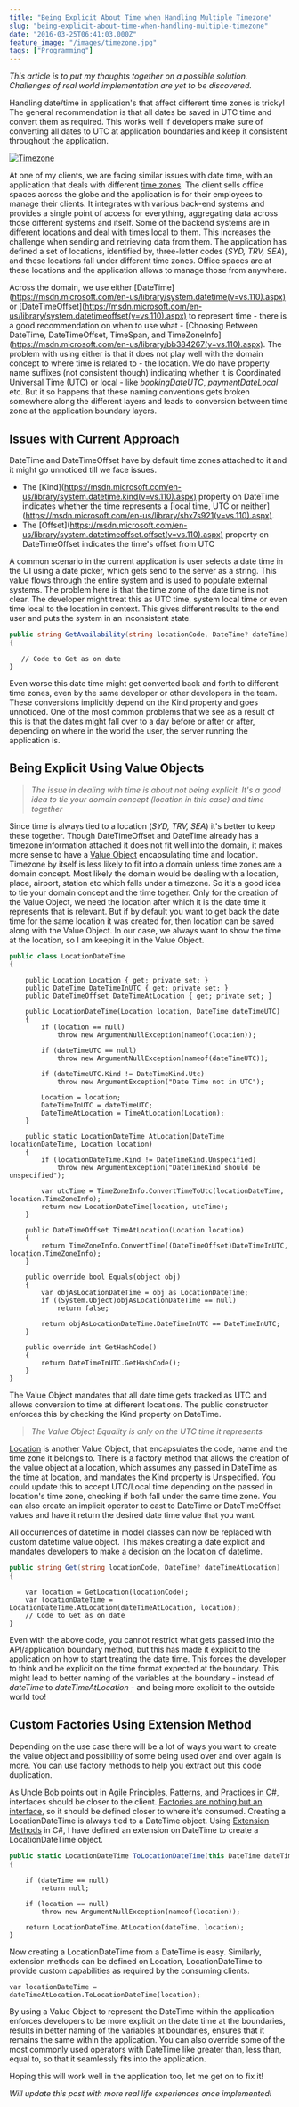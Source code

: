 ```yaml
---
title: "Being Explicit About Time when Handling Multiple Timezone"
slug: "being-explicit-about-time-when-handling-multiple-timezone"
date: "2016-03-25T06:41:03.000Z"
feature_image: "/images/timezone.jpg"
tags: ["Programming"]
---
```


_This article is to put my thoughts together on a possible solution. Challenges of real world implementation are yet to be discovered._

Handling date/time in application's that affect different time zones is tricky! The general recommendation is that all dates be saved in UTC time and convert them as required. This works well if developers make sure of converting all dates to UTC at application boundaries and keep it consistent throughout the application.

[![Timezone](/images/timezone.jpg)](https://unsplash.com/photos/yBzrPGLjMQw)

At one of my clients, we are facing similar issues with date time, with an application that deals with different [time zones](https://en.wikipedia.org/wiki/Time_zone). The client sells office spaces across the globe and the application is for their employees to manage their clients. It integrates with various back-end systems and provides a single point of access for everything, aggregating data across those different systems and itself. Some of the backend systems are in different locations and deal with times local to them. This increases the challenge when sending and retrieving data from them. The application has defined a set of locations, identified by, three-letter codes (_SYD, TRV, SEA_), and these locations fall under different time zones. Office spaces are at these locations and the application allows to manage those from anywhere.

Across the domain, we use either \[DateTime\](https://msdn.microsoft.com/en-us/library/system.datetime(v=vs.110).aspx) or \[DateTimeOffset\](https://msdn.microsoft.com/en-us/library/system.datetimeoffset(v=vs.110).aspx) to represent time - there is a good recommendation on when to use what - \[Choosing Between DateTime, DateTimeOffset, TimeSpan, and TimeZoneInfo\](https://msdn.microsoft.com/en-us/library/bb384267(v=vs.110).aspx). The problem with using either is that it does not play well with the domain concept to where time is related to - the location. We do have property name suffixes (not consistent though) indicating whether it is Coordinated Universal Time (UTC) or local - like _bookingDateUTC_, _paymentDateLocal_ etc. But it so happens that these naming conventions gets broken somewhere along the different layers and leads to conversion between time zone at the application boundary layers.

Issues with Current Approach
----------------------------

DateTime and DateTimeOffset have by default time zones attached to it and it might go unnoticed till we face issues.

*   The \[Kind\](https://msdn.microsoft.com/en-us/library/system.datetime.kind(v=vs.110).aspx) property on DateTime indicates whether the time represents a \[local time, UTC or neither\](https://msdn.microsoft.com/en-us/library/shx7s921(v=vs.110).aspx).
*   The \[Offset\](https://msdn.microsoft.com/en-us/library/system.datetimeoffset.offset(v=vs.110).aspx) property on DateTimeOffset indicates the time's offset from UTC

A common scenario in the current application is user selects a date time in the UI using a date picker, which gets send to the server as a string. This value flows through the entire system and is used to populate external systems. The problem here is that the time zone of the date time is not clear. The developer might treat this as UTC time, system local time or even time local to the location in context. This gives different results to the end user and puts the system in an inconsistent state.

```csharp
public string GetAvailability(string locationCode, DateTime? dateTime)
{
```
       // Code to Get as on date
    }
    

Even worse this date time might get converted back and forth to different time zones, even by the same developer or other developers in the team. These conversions implicitly depend on the Kind property and goes unnoticed. One of the most common problems that we see as a result of this is that the dates might fall over to a day before or after or after, depending on where in the world the user, the server running the application is.

Being Explicit Using Value Objects
----------------------------------

> _The issue in dealing with time is about not being explicit. It's a good idea to tie your domain concept (location in this case) and time together_

Since time is always tied to a location (_SYD, TRV, SEA_) it's better to keep these together. Though DateTimeOffset and DateTime already has a timezone information attached it does not fit well into the domain, it makes more sense to have a [Value Object](/posts/thinking-beyond-primitive-values-value-objects/) encapsulating time and location. Timezone by itself is less likely to fit into a domain unless time zones are a domain concept. Most likely the domain would be dealing with a location, place, airport, station etc which falls under a timezone. So it's a good idea to tie your domain concept and the time together. Only for the creation of the Value Object, we need the location after which it is the date time it represents that is relevant. But if by default you want to get back the date time for the same location it was created for, then location can be saved along with the Value Object. In our case, we always want to show the time at the location, so I am keeping it in the Value Object.

```csharp
public class LocationDateTime
{
```
        public Location Location { get; private set; }
        public DateTime DateTimeInUTC { get; private set; }
        public DateTimeOffset DateTimeAtLocation { get; private set; }
    
        public LocationDateTime(Location location, DateTime dateTimeUTC)
        {
            if (location == null)
                throw new ArgumentNullException(nameof(location));
    
            if (dateTimeUTC == null)
                throw new ArgumentNullException(nameof(dateTimeUTC));
    
            if (dateTimeUTC.Kind != DateTimeKind.Utc)
                throw new ArgumentException("Date Time not in UTC");
    
            Location = location;
            DateTimeInUTC = dateTimeUTC;
            DateTimeAtLocation = TimeAtLocation(Location);
        }
    
        public static LocationDateTime AtLocation(DateTime locationDateTime, Location location)
        {
            if (locationDateTime.Kind != DateTimeKind.Unspecified)
                throw new ArgumentException("DateTimeKind should be unspecified");
    
            var utcTime = TimeZoneInfo.ConvertTimeToUtc(locationDateTime, location.TimeZoneInfo);
            return new LocationDateTime(location, utcTime);
        }
    
        public DateTimeOffset TimeAtLocation(Location location)
        {
            return TimeZoneInfo.ConvertTime((DateTimeOffset)DateTimeInUTC, location.TimeZoneInfo);
        }
    
        public override bool Equals(object obj)
        {
            var objAsLocationDateTime = obj as LocationDateTime;
            if ((System.Object)objAsLocationDateTime == null)
                return false;
    
            return objAsLocationDateTime.DateTimeInUTC == DateTimeInUTC;
        }
    
        public override int GetHashCode()
        {
            return DateTimeInUTC.GetHashCode();
        }
    }
    

The Value Object mandates that all date time gets tracked as UTC and allows conversion to time at different locations. The public constructor enforces this by checking the Kind property on DateTime.

> _The Value Object Equality is only on the UTC time it represents_

[Location](https://github.com/rahulpnath/Blog/blob/master/ExplicitAboutDateTime/ExplicitAboutDateTime/Location.cs) is another Value Object, that encapsulates the code, name and the time zone it belongs to. There is a factory method that allows the creation of the value object at a location, which assumes any passed in DateTime as the time at location, and mandates the Kind property is Unspecified. You could update this to accept UTC/Local time depending on the passed in location's time zone, checking if both fall under the same time zone. You can also create an implicit operator to cast to DateTime or DateTimeOffset values and have it return the desired date time value that you want.

All occurrences of datetime in model classes can now be replaced with custom datetime value object. This makes creating a date explicit and mandates developers to make a decision on the location of datetime.

```csharp
public string Get(string locationCode, DateTime? dateTimeAtLocation)
{
```
        var location = GetLocation(locationCode);
        var locationDateTime = LocationDateTime.AtLocation(dateTimeAtLocation, location);
        // Code to Get as on date
    }
    

Even with the above code, you cannot restrict what gets passed into the API/application boundary method, but this has made it explicit to the application on how to start treating the date time. This forces the developer to think and be explicit on the time format expected at the boundary. This might lead to better naming of the variables at the boundary - instead of _dateTime_ to _dateTimeAtLocation_ - and being more explicit to the outside world too!

Custom Factories Using Extension Method
---------------------------------------

Depending on the use case there will be a lot of ways you want to create the value object and possibility of some being used over and over again is more. You can use factory methods to help you extract out this code duplication.

As [Uncle Bob](https://twitter.com/unclebobmartin) points out in [Agile Principles, Patterns, and Practices in C#](http://www.amazon.in/gp/product/0131857258/ref=as_li_tl?ie=UTF8&camp=3626&creative=24822&creativeASIN=0131857258&linkCode=as2&tag=rahulpnath-21&linkId=VVMXRINDZWYFRWP4), interfaces should be closer to the client. [Factories are nothing but an interface](http://blog.ploeh.dk/2014/12/24/placement-of-abstract-factories/), so it should be defined closer to where it's consumed. Creating a LocationDateTime is always tied to a DateTime object. Using [Extension Methods](https://msdn.microsoft.com/en-AU/library/bb383977.aspx) in C#, I have defined an extension on DateTime to create a LocationDateTime object.

```csharp
public static LocationDateTime ToLocationDateTime(this DateTime dateTime, Location location)
{
```
        if (dateTime == null)
            return null;
    
        if (location == null)
            throw new ArgumentNullException(nameof(location));
    
        return LocationDateTime.AtLocation(dateTime, location);
    }
    

Now creating a LocationDateTime from a DateTime is easy. Similarly, extension methods can be defined on Location, LocationDateTime to provide custom capabilities as required by the consuming clients.

    var locationDateTime = dateTimeAtLocation.ToLocationDateTime(location);
    

By using a Value Object to represent the DateTime within the application enforces developers to be more explicit on the date time at the boundaries, results in better naming of the variables at boundaries, ensures that it remains the same within the application. You can also override some of the most commonly used operators with DateTime like greater than, less than, equal to, so that it seamlessly fits into the application.

Hoping this will work well in the application too, let me get on to fix it!

_Will update this post with more real life experiences once implemented!_